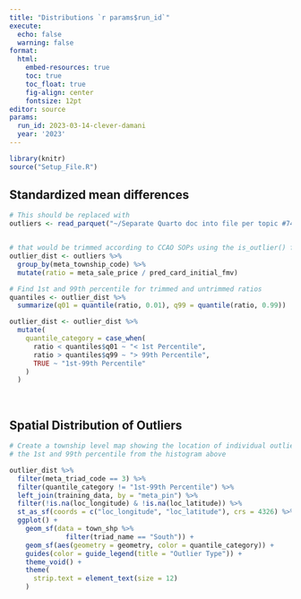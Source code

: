 ```yaml
---
title: "Distributions `r params$run_id`"
execute:
  echo: false
  warning: false
format:
  html:
    embed-resources: true
    toc: true
    toc_float: true
    fig-align: center
    fontsize: 12pt
editor: source
params:
  run_id: 2023-03-14-clever-damani
  year: '2023'
---
```


```r
library(knitr)
source("Setup_File.R")
```

## Standardized mean differences
```r

# This should be replaced with 
outliers <- read_parquet("~/Separate Quarto doc into file per topic #74/reports/Separate Quarto doc into file per topic #74/output/test_card/model_test_card.parquet") 


# that would be trimmed according to CCAO SOPs using the is_outlier() function
outlier_dist <- outliers %>%
  group_by(meta_township_code) %>%
  mutate(ratio = meta_sale_price / pred_card_initial_fmv) 

# Find 1st and 99th percentile for trimmed and untrimmed ratios
quantiles <- outlier_dist %>%
  summarize(q01 = quantile(ratio, 0.01), q99 = quantile(ratio, 0.99))

outlier_dist <- outlier_dist %>%
  mutate(
    quantile_category = case_when(
      ratio < quantiles$q01 ~ "< 1st Percentile",
      ratio > quantiles$q99 ~ "> 99th Percentile",
      TRUE ~ "1st-99th Percentile"
    )
  )

```

<br>

## Spatial Distribution of Outliers

```r
# Create a township level map showing the location of individual outliers within
# the 1st and 99th percentile from the histogram above

outlier_dist %>%
  filter(meta_triad_code == 3) %>%
  filter(quantile_category != "1st-99th Percentile") %>%
  left_join(training_data, by = "meta_pin") %>%
  filter(!is.na(loc_longitude) & !is.na(loc_latitude)) %>%
  st_as_sf(coords = c("loc_longitude", "loc_latitude"), crs = 4326) %>%
  ggplot() +
    geom_sf(data = town_shp %>% 
              filter(triad_name == "South")) +
    geom_sf(aes(geometry = geometry, color = quantile_category)) +
    guides(color = guide_legend(title = "Outlier Type")) +
    theme_void() +
    theme(
      strip.text = element_text(size = 12)
    )


```
